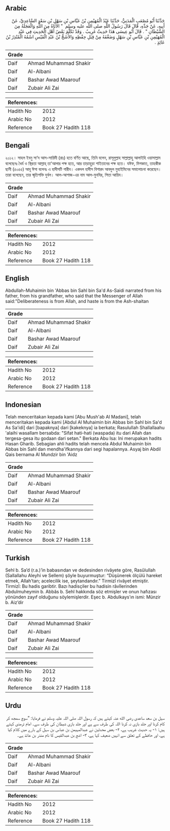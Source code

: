 ## Arabic


<div dir="rtl" lang="ar" style={{fontSize:'larger',backgroundColor:'#f8f9fa',padding:20}}>
حَدَّثَنَا أَبُو مُصْعَبٍ الْمَدَنِيُّ، حَدَّثَنَا عَبْدُ الْمُهَيْمِنِ بْنُ عَبَّاسِ بْنِ سَهْلِ بْنِ سَعْدٍ السَّاعِدِيِّ، عَنْ أَبِيهِ، عَنْ جَدِّهِ، قَالَ قَالَ رَسُولُ اللَّهِ صلى الله عليه وسلم ‏ "‏ الأَنَاةُ مِنَ اللَّهِ وَالْعَجَلَةُ مِنَ الشَّيْطَانِ ‏"‏ ‏.‏ قَالَ أَبُو عِيسَى هَذَا حَدِيثٌ غَرِيبٌ ‏.‏ وَقَدْ تَكَلَّمَ بَعْضُ أَهْلِ الْحَدِيثِ فِي عَبْدِ الْمُهَيْمِنِ بْنِ عَبَّاسِ بْنِ سَهْلٍ وَضَعَّفَهُ مِنْ قِبَلِ حِفْظِهِ وَالأَشَجُّ بْنُ عَبْدِ الْقَيْسِ اسْمُهُ الْمُنْذِرُ بْنُ عَائِذٍ ‏.‏
</div>
<div style={{backgroundColor:'#f8f9fa',padding:20, marginBottom: 10}}><table> <thead> <tr> <th>Grade</th> <th></th> </tr> </thead> <tbody> <tr><td>Daif</td><td>Ahmad Muhammad Shakir</td></tr><tr><td>Daif</td><td>Al-Albani</td></tr><tr><td>Daif</td><td>Bashar Awad Maarouf</td></tr><tr><td>Daif</td><td>Zubair Ali Zai</td></tr></tbody></table><table> <thead> <tr> <th>References:</th> <th></th> </tr> </thead> <tbody><tr><td>Hadith No</td><td>2012</td></tr><tr><td>Arabic No</td><td>2012</td></tr><tr><td>Reference</td><td>Book 27 Hadith 118</td></tr></tbody></table></div>

## Bengali


<div dir="ltr" lang="bn" style={{fontSize:'larger',backgroundColor:'#f8f9fa',padding:20}}>
২০১২। সাহল ইবনু সা’দ আস-সায়িদী (রাঃ) হতে বর্ণিত আছে, তিনি বলেন, রাসূলুল্লাহ সাল্লাল্লাহু আলাইহি ওয়াসাল্লাম বলেছেনঃ ধৈর্য ও স্থিরতা আল্লাহ্ তা'আলার পক্ষ হতে, আর তাড়াহুড়া শাইতানের পক্ষ হতে। যঈফ, মিশকাত, তাহকীক ছানী (৫০৫৫) আবূ ঈসা বলেনঃ এ হাদীসটি গারীব। একদল হাদীস বিশারদ আবদুল মুহাইমিনের সমালোচনা করেছেন। তারা বলেছেন, তার স্মৃতিশক্তি দুর্বল। আল-আশাজ-এর নাম আল-মুনযির, পিতা আয়িয।
</div>
<div style={{backgroundColor:'#f8f9fa',padding:20, marginBottom: 10}}><table> <thead> <tr> <th>Grade</th> <th></th> </tr> </thead> <tbody> <tr><td>Daif</td><td>Ahmad Muhammad Shakir</td></tr><tr><td>Daif</td><td>Al-Albani</td></tr><tr><td>Daif</td><td>Bashar Awad Maarouf</td></tr><tr><td>Daif</td><td>Zubair Ali Zai</td></tr></tbody></table><table> <thead> <tr> <th>References:</th> <th></th> </tr> </thead> <tbody><tr><td>Hadith No</td><td>2012</td></tr><tr><td>Arabic No</td><td>2012</td></tr><tr><td>Reference</td><td>Book 27 Hadith 118</td></tr></tbody></table></div>

## English


<div dir="ltr" lang="en" style={{fontSize:'larger',backgroundColor:'#f8f9fa',padding:20}}>
Abdullah-Muhaimin bin 'Abbas bin Sahl bin Sa'd As-Saidi narrated from his father, from his grandfather, who said that the Messenger of Allah said:"Deliberateness is from Allah, and haste is from the Ash-shaitan
</div>
<div style={{backgroundColor:'#f8f9fa',padding:20, marginBottom: 10}}><table> <thead> <tr> <th>Grade</th> <th></th> </tr> </thead> <tbody> <tr><td>Daif</td><td>Ahmad Muhammad Shakir</td></tr><tr><td>Daif</td><td>Al-Albani</td></tr><tr><td>Daif</td><td>Bashar Awad Maarouf</td></tr><tr><td>Daif</td><td>Zubair Ali Zai</td></tr></tbody></table><table> <thead> <tr> <th>References:</th> <th></th> </tr> </thead> <tbody><tr><td>Hadith No</td><td>2012</td></tr><tr><td>Arabic No</td><td>2012</td></tr><tr><td>Reference</td><td>Book 27 Hadith 118</td></tr></tbody></table></div>

## Indonesian


<div dir="ltr" lang="id" style={{fontSize:'larger',backgroundColor:'#f8f9fa',padding:20}}>
Telah menceritakan kepada kami [Abu Mush'ab Al Madani], telah menceritakan kepada kami [Abdul Al Muhaimin bin Abbas bin Sahl bin Sa'd As Sa'idi] dari [bapaknya] dari [kakeknya] ia berkata; Rasulullah Shallallaahu 'alaihi wasallam bersabda: "Sifat hati-hati (waspada) itu dari Allah dan tergesa-gesa itu godaan dari setan." Berkata Abu Isa: Ini merupakan hadits Hasan Gharib. Sebagian ahli hadits telah mencela Abdul Muhaimin bin Abbas bin Sahl dan mendha'ifkannya dari segi hapalannya. Asyaj bin Abdil Qais bernama Al Mundzir bin 'Aidz
</div>
<div style={{backgroundColor:'#f8f9fa',padding:20, marginBottom: 10}}><table> <thead> <tr> <th>Grade</th> <th></th> </tr> </thead> <tbody> <tr><td>Daif</td><td>Ahmad Muhammad Shakir</td></tr><tr><td>Daif</td><td>Al-Albani</td></tr><tr><td>Daif</td><td>Bashar Awad Maarouf</td></tr><tr><td>Daif</td><td>Zubair Ali Zai</td></tr></tbody></table><table> <thead> <tr> <th>References:</th> <th></th> </tr> </thead> <tbody><tr><td>Hadith No</td><td>2012</td></tr><tr><td>Arabic No</td><td>2012</td></tr><tr><td>Reference</td><td>Book 27 Hadith 118</td></tr></tbody></table></div>

## Turkish


<div dir="ltr" lang="tr" style={{fontSize:'larger',backgroundColor:'#f8f9fa',padding:20}}>
Sehl b. Sa’d (r.a.)’in babasından ve dedesinden rivâyete göre, Rasûlullah (Sallallahu Aleyhi ve Sellem) şöyle buyurmuştur: “Düşünerek ölçülü hareket etmek, Allah’tan; acelecilik ise, şeytandandır.” Tirmizî rivâyet etmiştir. Tirmizî: Bu hadis garibtir. Bazı hadisçiler bu hadisin râvîlerinden Abdulmuheymin b. Abbâs b. Sehl hakkında söz etmişler ve onun hafızası yönünden zayıf olduğunu söylemişlerdir. Eşec b. Abdulkays’ın ismi: Münzir b. Aiz’dir
</div>
<div style={{backgroundColor:'#f8f9fa',padding:20, marginBottom: 10}}><table> <thead> <tr> <th>Grade</th> <th></th> </tr> </thead> <tbody> <tr><td>Daif</td><td>Ahmad Muhammad Shakir</td></tr><tr><td>Daif</td><td>Al-Albani</td></tr><tr><td>Daif</td><td>Bashar Awad Maarouf</td></tr><tr><td>Daif</td><td>Zubair Ali Zai</td></tr></tbody></table><table> <thead> <tr> <th>References:</th> <th></th> </tr> </thead> <tbody><tr><td>Hadith No</td><td>2012</td></tr><tr><td>Arabic No</td><td>2012</td></tr><tr><td>Reference</td><td>Book 27 Hadith 118</td></tr></tbody></table></div>

## Urdu


<div dir="rtl" lang="ur" style={{fontSize:'larger',backgroundColor:'#f8f9fa',padding:20}}>
سہل بن سعد ساعدی رضی الله عنہ کہتے ہیں کہ رسول اللہ صلی اللہ علیہ وسلم نے فرمایا: ”سوچ سمجھ کر کام کرنا اور جلد بازی نہ کرنا اللہ کی طرف سے ہے اور جلد بازی شیطان کی طرف سے۔ امام ترمذی کہتے ہیں: ۱- یہ حدیث غریب ہے، ۲- بعض محدثین نے عبدالمہیمن بن عباس بن سہل کے بارے میں کلام کیا ہے، اور حافظے کے تعلق سے انہیں ضعیف کہا ہے، ۳- اشج بن عبدالقیس کا نام منذر بن عائذ ہے۔
</div>
<div style={{backgroundColor:'#f8f9fa',padding:20, marginBottom: 10}}><table> <thead> <tr> <th>Grade</th> <th></th> </tr> </thead> <tbody> <tr><td>Daif</td><td>Ahmad Muhammad Shakir</td></tr><tr><td>Daif</td><td>Al-Albani</td></tr><tr><td>Daif</td><td>Bashar Awad Maarouf</td></tr><tr><td>Daif</td><td>Zubair Ali Zai</td></tr></tbody></table><table> <thead> <tr> <th>References:</th> <th></th> </tr> </thead> <tbody><tr><td>Hadith No</td><td>2012</td></tr><tr><td>Arabic No</td><td>2012</td></tr><tr><td>Reference</td><td>Book 27 Hadith 118</td></tr></tbody></table></div>